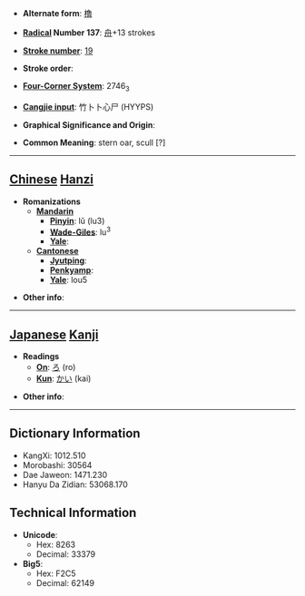 * '''Alternate form''': [[櫓]]

* '''[[Wiktionary:Chinese radical index| Radical]] Number 137''': [[Wiktionary:Chinese radical index 舟|舟]]+13 strokes

* '''[[Wiktionary:Chinese total strokes index|Stroke number]]''': [[Wiktionary:Chinese total strokes index 19|19]]

* '''Stroke order''': 

* '''[[Wiktionary:Chinese four corner index|Four-Corner System]]''': 2746<sub>3</sub>

* '''[[Wiktionary:Chinese Cangjie index|Cangjie input]]''': 竹卜卜心尸 (HYYPS)

* '''Graphical Significance and Origin''': 

* '''Common Meaning''': stern oar, scull [?]

----

== [[Chinese]] [[Hanzi]] ==

* '''Romanizations'''
** '''[[Mandarin]]'''
*** '''[[Pinyin]]''': lǔ (lu3)
*** '''[[Wade-Giles]]''': lu<sup>3</sup>
*** '''[[Yale]]''': 
** '''[[Cantonese]]'''
*** '''[[Jyutping]]''':
*** '''[[Penkyamp]]''': 
*** '''[[Yale]]''': lou5

* '''Other info''': 

----

== [[Japanese]] [[Kanji]] ==

* '''Readings'''
** '''[[On]]''': [[ろ]] (ro)
** '''[[Kun]]''': [[かい]] (kai)

* '''Other info''':  

----

== Dictionary Information ==

* KangXi: 1012.510
* Morobashi: 30564
* Dae Jaweon: 1471.230
* Hanyu Da Zidian: 53068.170

== Technical Information ==

* '''Unicode''':
** Hex: 8263
** Decimal: 33379
* '''Big5''':
** Hex: F2C5
** Decimal: 62149